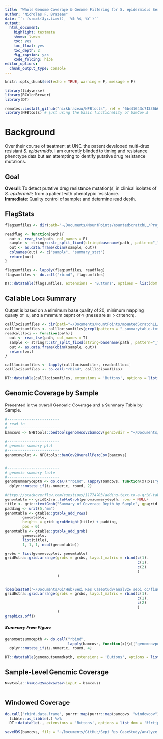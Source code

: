 ```yaml
---
title: "Whole Genome Coverage & Genome Filtering for S. epidermidis Serial Samples"
author: "Nicholas F. Brazeau"
date: "`r format(Sys.time(), '%B %d, %Y')`"
output: 
  html_document:
    highlight: textmate
    theme: lumen
    toc: yes
    toc_float: yes
    toc_depth: 2
    fig_caption: yes
    code_folding: hide
editor_options: 
  chunk_output_type: console
---
```


```r
knitr::opts_chunk$set(echo = TRUE, warning = F, message = F)
```
```r
library(tidyverse)
library(RColorBrewer)
library(DT)

remotes::install_github("nickbrazeau/NFBtools", ref = "6b441643c74336b636282fcff2b1b51ca3eb0094")
library(NFBtools) # just using the basic functionality of bamCov.R 

```
# Background
Over their course of treatment at UNC, the patient developed multi-drug resistant _S. epidermidis_. I am currently blinded to timing and resistance phenotype data but am attempting to identify putative drug resistance mutations. 

## Goal 
**Overall**: To detect putative drug resistance mutation(s) in clinical isolates of _S. epidermidis_ from a patient with phenotypic resistance.   
**Immediate**: Quality control of samples and determine read depth.




## FlagStats
```r
flagsumfiles <- dir(path="~/Documents/MountPoints/mountedScratchLL/Projects/Sepi_Res_CaseStudy/SumSTATsandQC/FlagStats", full.names = TRUE)

readflag <- function(path){
  out <- read_tsv(path, col_names = F)
  sample <- stringr::str_split_fixed(string=basename(path), pattern="_", n=2)[1]
  out <- as.data.frame(cbind(sample, out))
  colnames(out) <- c("sample", "summary_stat")
  return(out)
}

flagsumfiles <- lapply(flagsumfiles, readflag)
flagsumfiles <- do.call("rbind", flagsumfiles)

DT::datatable(flagsumfiles, extensions = 'Buttons', options = list(dom = 'Bfrtip',buttons = c('csv')))


```


## Callable Loci Summary
Output is based on a mimimum base quality of 20, minimum mapping quality of 10, and a minimum depht of 4 (these are all > criterion).  
  
```r
calllocisumfiles <- dir(path="~/Documents/MountPoints/mountedScratchLL/Projects/Sepi_Res_CaseStudy/SumSTATsandQC/CallableLoci/", full.names = TRUE)
calllocisumfiles <- calllocisumfiles[grepl(pattern = "_summarytable.txt", x = basename(calllocisumfiles))]
readcallloci <- function(path){
  out <- read_tsv(path, col_names = T)
  sample <- stringr::str_split_fixed(string=basename(path), pattern="_", n=2)[1]
  out <- as.data.frame(cbind(sample, out))
  return(out)
}

calllocisumfiles <- lapply(calllocisumfiles, readcallloci)
calllocisumfiles <- do.call("rbind", calllocisumfiles)

DT::datatable(calllocisumfiles, extensions = 'Buttons', options = list(dom = 'Bfrtip',buttons = c('csv')))


```

## Genomic Coverage by Sample
Presented is the overall Genomic Coverage and a Summary Table by Sample. 
```r

#------------------------
# read in
#------------------------
bamcovs <- NFBtools::bedtoolsgenomecov2bamCov(gencovdir = "~/Documents/MountPoints/mountedScratchLL/Projects/Sepi_Res_CaseStudy/SumSTATsandQC/coverage/data/")

#------------------------
# genomic summary plot
#------------------------
genomcovplot <- NFBtools::bamCov2OverallPercCov(bamcovs)


#------------------------
# genomic summary table
#------------------------
genomsummarydepth <- do.call("rbind", lapply(bamcovs, function(x){x[["genomsummarydepth"]]})) %>% 
  dplyr::mutate_if(is.numeric, round, 2)

#https://stackoverflow.com/questions/11774703/adding-text-to-a-grid-table-plot/11775211#11775211
genomtable <- gridExtra::tableGrob(genomsummarydepth, rows = NULL)
title <- grid::textGrob("Summary of Coverage Depth by Sample", gp=grid::gpar(fontfamily="Arial", fontsize=14, fontface="bold"))
padding <- unit(5,"mm")
genomtable <- gtable::gtable_add_rows(
        genomtable,
        heights = grid::grobHeight(title) + padding,
        pos = 0)
genomtable <- gtable::gtable_add_grob(
        genomtable,
        list(title),
        1, 1, 1, ncol(genomtable))

grobs = list(genomcovplot, genomtable)
gridExtra::grid.arrange(grobs = grobs, layout_matrix = rbind(c(1),
                                                             c(1),
                                                             c(2)
                                                             )
                        )


jpeg(paste0("~/Documents/GitHub/Sepi_Res_CaseStudy/analyze_sepi_cc/figures/SFig1-Genomic_Coverage.jpg"), units = "in", width = 8, height = 11, res = 200)
gridExtra::grid.arrange(grobs = grobs, layout_matrix = rbind(c(1),
                                                             c(1),
                                                             c(2)
                                                             )
                        )
graphics.off()


```


##### Summary From Figure

```r

genomoutsummdepth <- do.call("rbind", 
                             lapply(bamcovs, function(x){x[["genomcovperc"]]})) %>% 
  dplyr::mutate_if(is.numeric, round, 4)

DT::datatable(genomoutsummdepth, extensions = 'Buttons', options = list(dom = 'Bfrtip',buttons = c('csv'), pageLength = 10))


```

## Sample-Level Genomic Coverage
```r


NFBtools::bamCov2SmplRaster(input = bamcovs)



```

## Windowed Coverage
```r

do.call("rbind.data.frame", purrr::map(purrr::map(bamcovs, "windowcov"), "windowcovdf")) %>% 
  tibble::as_tibble(.) %>% 
  DT::datatable(., extensions = 'Buttons', options = list(dom = 'Bfrtip',buttons = c('csv'), pageLength = 100))

```

```r

saveRDS(bamcovs, file = "~/Documents/GitHub/Sepi_Res_CaseStudy/analyze_sepi_cc/data/derived_data/Sepi_coverage.RDS")

```
